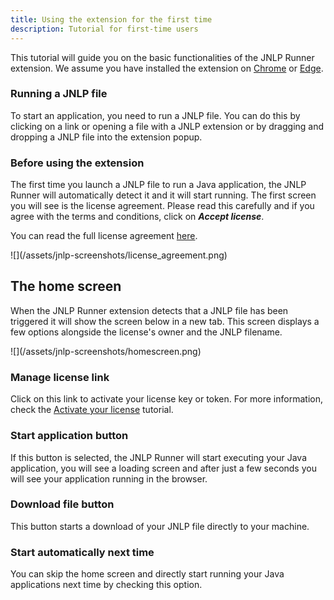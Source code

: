 ```yaml
---
title: Using the extension for the first time
description: Tutorial for first-time users
---
```


This tutorial will guide you on the basic functionalities of the JNLP Runner extension. We assume you have installed the extension on [Chrome](/cheerpj-jnlp-runner/getting-started/install-chrome) or [Edge](/cheerpj-jnlp-runner/getting-started/install-edge).

### Running a JNLP file

To start an application, you need to run a JNLP file. You can do this by clicking on a link or opening a file with a JNLP extension or by dragging and dropping a JNLP file into the extension popup.

### Before using the extension

The first time you launch a JNLP file to run a Java application, the JNLP Runner will automatically detect it and it will start running. The first screen you will see is the license agreement. Please read this carefully and if you agree with the terms and conditions, click on _**Accept license**_.

You can read the full license agreement [here](https://cheerpj.com/cheerpj-jnlp-runner-end-user-licence-agreement/).

<div class="mx-24">![](/assets/jnlp-screenshots/license_agreement.png)</div>

## The home screen

When the JNLP Runner extension detects that a JNLP file has been triggered it will show the screen below in a new tab. This screen displays a few options alongside the license's owner and the JNLP filename.

<div class="mx-24">![](/assets/jnlp-screenshots/homescreen.png)</div>

### Manage license link

Click on this link to activate your license key or token. For more information, check the [Activate your license](/cheerpj-jnlp-runner/getting-started/activate-license) tutorial.

### Start application button

If this button is selected, the JNLP Runner will start executing your Java application, you will see a loading screen and after just a few seconds you will see your application running in the browser.

### Download file button

This button starts a download of your JNLP file directly to your machine.

### Start automatically next time

You can skip the home screen and directly start running your Java applications next time by checking this option.
